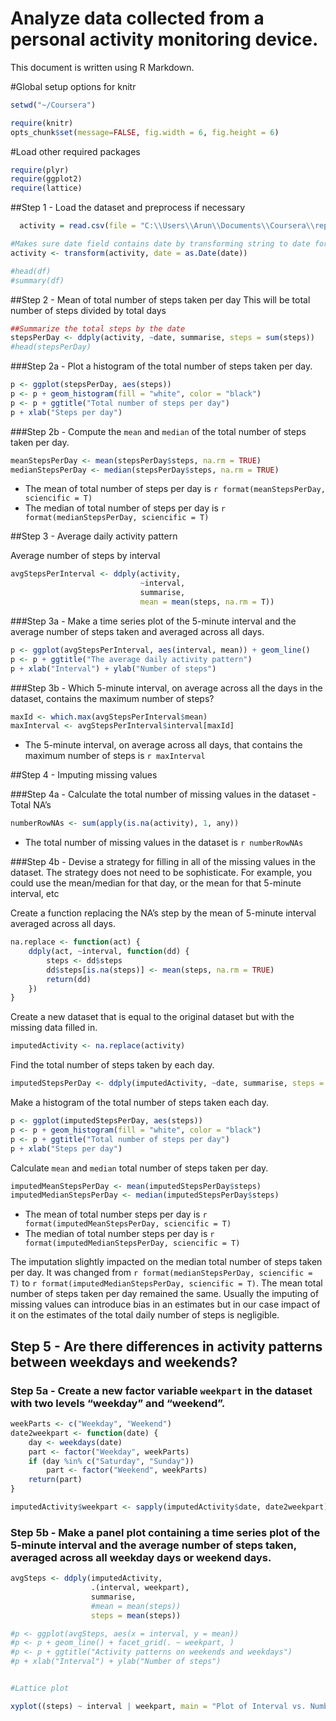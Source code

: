 Analyze data collected from a personal activity monitoring device.
========================================================

This document is written using R Markdown. 

#Global setup options for knitr

```r

setwd("~/Coursera")

require(knitr)
opts_chunk$set(message=FALSE, fig.width = 6, fig.height = 6)


```

#Load other required packages

```r
require(plyr)
require(ggplot2)
require(lattice)
```


##Step 1 - Load the dataset and preprocess if necessary

```r
  activity = read.csv(file = "C:\\Users\\Arun\\Documents\\Coursera\\repdata-data-activity\\activity.csv", header = TRUE)

#Makes sure date field contains date by transforming string to date format
activity <- transform(activity, date = as.Date(date))

#head(df) 
#summary(df)
```

##Step 2 - Mean of total number of steps taken per day
This will be total number of steps divided by total days

```r
##Summarize the total steps by the date
stepsPerDay <- ddply(activity, ~date, summarise, steps = sum(steps))
#head(stepsPerDay)
```


###Step 2a - Plot a histogram of the total number of steps taken per day.
```r
p <- ggplot(stepsPerDay, aes(steps))
p <- p + geom_histogram(fill = "white", color = "black")
p <- p + ggtitle("Total number of steps per day")
p + xlab("Steps per day")
```

###Step 2b - Compute the `mean` and `median` of the total number of steps taken per day.
```r
meanStepsPerDay <- mean(stepsPerDay$steps, na.rm = TRUE)
medianStepsPerDay <- median(stepsPerDay$steps, na.rm = TRUE)
```

- The mean of total number of steps per day is `r format(meanStepsPerDay, sciencific = T)`
- The median of total number of steps per day is `r format(medianStepsPerDay, sciencific = T)`

##Step 3 - Average daily activity pattern

Average number of steps by interval
```r
avgStepsPerInterval <- ddply(activity,
                             ~interval, 
                             summarise,
                             mean = mean(steps, na.rm = T))
```

###Step 3a - Make a time series plot of the 5-minute interval and the average number of steps taken  and averaged across all days.
```r
p <- ggplot(avgStepsPerInterval, aes(interval, mean)) + geom_line()
p <- p + ggtitle("The average daily activity pattern")
p + xlab("Interval") + ylab("Number of steps")
```

###Step 3b - Which 5-minute interval, on average across all the days in the dataset, contains the maximum number of steps?
```r
maxId <- which.max(avgStepsPerInterval$mean)
maxInterval <- avgStepsPerInterval$interval[maxId]
```

- The 5-minute interval, on average across all days, that contains the maximum number of steps is `r maxInterval`


##Step 4 - Imputing missing values

###Step 4a - Calculate the total number of missing values in the dataset - Total NA's
```r
numberRowNAs <- sum(apply(is.na(activity), 1, any))
```

- The total number of missing values in the dataset is `r numberRowNAs`

###Step 4b - Devise a strategy for filling in all of the missing values in the dataset. The strategy does not need to be sophisticate. For example, you could use the mean/median for that day, or the mean for that 5-minute interval, etc

Create a function replacing the NA's step by the mean of 5-minute interval averaged across all days.
```r
na.replace <- function(act) {
    ddply(act, ~interval, function(dd) {
        steps <- dd$steps
        dd$steps[is.na(steps)] <- mean(steps, na.rm = TRUE)
        return(dd)
    })
}
```

Create a new dataset that is equal to the original dataset but with the missing data filled in.
```r
imputedActivity <- na.replace(activity)
```

Find the total number of steps taken by each day.
```r
imputedStepsPerDay <- ddply(imputedActivity, ~date, summarise, steps = sum(steps))
```

Make a histogram of the total number of steps taken each day.
```r
p <- ggplot(imputedStepsPerDay, aes(steps))
p <- p + geom_histogram(fill = "white", color = "black")
p <- p + ggtitle("Total number of steps per day")
p + xlab("Steps per day")
```

Calculate `mean` and `median` total number of steps taken per day.
```r
imputedMeanStepsPerDay <- mean(imputedStepsPerDay$steps)
imputedMedianStepsPerDay <- median(imputedStepsPerDay$steps)
```

- The mean of total number steps per day is 
`r format(imputedMeanStepsPerDay, sciencific = T)`
- The median of total number steps per day is 
`r format(imputedMedianStepsPerDay, sciencific = T)`

The imputation slightly impacted on the median total number of steps taken per day. It was changed from `r format(medianStepsPerDay, sciencific = T)` to `r format(imputedMedianStepsPerDay, sciencific = T)`. The mean total number of steps taken per day remained the same. Usually the imputing of missing values can introduce bias in an estimates but in our case impact of it on the estimates of the total daily number of steps is negligible.

## Step 5 - Are there differences in activity patterns between weekdays and weekends?

### Step 5a - Create a new factor variable `weekpart` in the dataset with two levels "weekday" and "weekend".
```r
weekParts <- c("Weekday", "Weekend")
date2weekpart <- function(date) {
    day <- weekdays(date)
    part <- factor("Weekday", weekParts)
    if (day %in% c("Saturday", "Sunday"))
        part <- factor("Weekend", weekParts)
    return(part)
}

imputedActivity$weekpart <- sapply(imputedActivity$date, date2weekpart)
```

### Step 5b - Make a panel plot containing a time series plot of the 5-minute interval and the average number of steps taken, averaged across all weekday days or weekend days.
```r
avgSteps <- ddply(imputedActivity,
                  .(interval, weekpart),
                  summarise,
                  #mean = mean(steps))
                  steps = mean(steps))

#p <- ggplot(avgSteps, aes(x = interval, y = mean))
#p <- p + geom_line() + facet_grid(. ~ weekpart, )
#p <- p + ggtitle("Activity patterns on weekends and weekdays")
#p + xlab("Interval") + ylab("Number of steps")


#Lattice plot

xyplot((steps) ~ interval | weekpart, main = "Plot of Interval vs. Number of Steps", data = avgSteps, type = "l", xlab = "Interval",  ylab = "Number of steps", layout=c(1,2))



```

